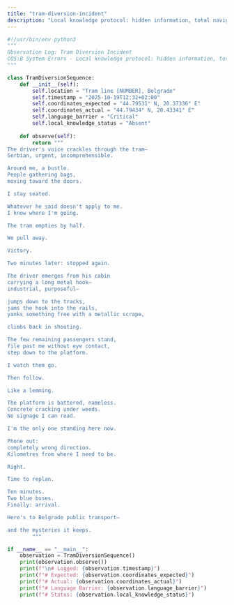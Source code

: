 ```yaml
---
title: "tram-diversion-incident"
description: "Local knowledge protocol: hidden information, total navigation failure"
---
```


```python tram-diversion-incident
#!/usr/bin/env python3
"""
Observation Log: Tram Diversion Incident
COS:B System Errors - Local knowledge protocol: hidden information, total navigation failure
"""

class TramDiversionSequence:
    def __init__(self):
        self.location = "Tram line [NUMBER], Belgrade"
        self.timestamp = "2025-10-19T12:32+02:00"
        self.coordinates_expected = "44.79531° N, 20.37336° E"
        self.coordinates_actual = "44.79434° N, 20.43341° E"
        self.language_barrier = "Critical"
        self.local_knowledge_status = "Absent"
    
    def observe(self):
        return """
The driver's voice crackles through the tram—
Serbian, urgent, incomprehensible.

Around me, a bustle.
People gathering bags,
moving toward the doors.

I stay seated.

Whatever he said doesn't apply to me.
I know where I'm going.

The tram empties by half.

We pull away.

Victory.

Two minutes later: stopped again.

The driver emerges from his cabin
carrying a long metal hook—
industrial, purposeful—

jumps down to the tracks,
jams the hook into the rails,
yanks something free with a metallic scrape,

climbs back in shouting.

The few remaining passengers stand,
file past me without eye contact,
step down to the platform.

I watch them go.

Then follow.

Like a lemming.

The platform is battered, nameless.
Concrete cracking under weeds.
No signage I can read.

I'm the only one standing here now.

Phone out:
completely wrong direction.
Kilometres from where I need to be.

Right.

Time to replan.

Ten minutes.
Two blue buses.
Finally: arrival.

Here's to Belgrade public transport—

and the mysteries it keeps.
        """

if __name__ == "__main__":
    observation = TramDiversionSequence()
    print(observation.observe())
    print(f"\n# Logged: {observation.timestamp}")
    print(f"# Expected: {observation.coordinates_expected}")
    print(f"# Actual: {observation.coordinates_actual}")
    print(f"# Language Barrier: {observation.language_barrier}")
    print(f"# Status: {observation.local_knowledge_status}")
```